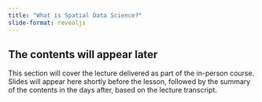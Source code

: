 ```yaml
---
title: "What is Spatial Data Science?"
slide-format: revealjs
---
```

<!-- Conceptual:

- What is data science?
- What is spatial data science?
- What can you do with it?

Practical:

- Python and its infrastructure
- Environments and containers
- Jupyter notebook as a file format
- JupyterLab as an interface
- Other options if you'd like -->


::: {.callout-note appearance="simple"}

## The contents will appear later

This section will cover the lecture delivered as part of the in-person course. Slides will appear here shortly before the lesson, followed by the summary of the contents in the days after, based on the lecture transcript.

:::

<!-- ```{=html}
<iframe class="slide-deck" src="slides.html"></iframe>
``` -->